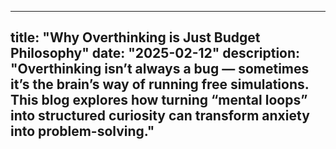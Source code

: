 ---

title: "Why Overthinking is Just Budget Philosophy"
date: "2025-02-12"
description: "Overthinking isn’t always a bug — sometimes it’s the brain’s way of running free simulations. This blog explores how turning “mental loops” into structured curiosity can transform anxiety into problem-solving."
---     